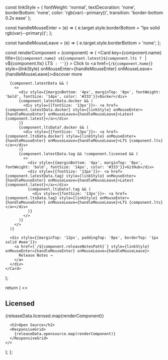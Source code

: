   const linkStyle = {
    fontWeight: 'normal', 
    textDecoration: 'none', 
    borderBottom: 'none', 
    color: 'rgb(var(--primary))',
    transition: 'border-bottom 0.2s ease'
  };

  const handleMouseEnter = (e) => {
    e.target.style.borderBottom = '1px solid rgb(var(--primary))';
  };

  const handleMouseLeave = (e) => {
    e.target.style.borderBottom = 'none';
  };

  const renderComponent = (component) => (
    <Card 
      key={component.name}
      title={`${component.name} v${component.latest}${component.lts ? ` | v${component.lts} LTS` : ''}`}
    >
      Click to <a href={`/${component.home}`} style={linkStyle} onMouseEnter={handleMouseEnter} onMouseLeave={handleMouseLeave}>discover more</a>
      
      {component.latestData && (
        <>
          <div style={{marginBottom: '4px', marginTop: '8px', fontWeight: 'bold', fontSize: '14px', color: '#333'}}>Docker</div>
          {component.latestData.docker && (
            <div style={{fontSize: '13px'}}>- <a href={component.latestData.docker} style={linkStyle} onMouseEnter={handleMouseEnter} onMouseLeave={handleMouseLeave}>Latest {component.latest}</a></div>
          )}
          {component.ltsData?.docker && (
            <div style={{fontSize: '13px'}}>- <a href={component.ltsData.docker} style={linkStyle} onMouseEnter={handleMouseEnter} onMouseLeave={handleMouseLeave}>LTS {component.lts}</a></div>
          )}
          {component.latestData.tag && !component.licensed && (
            <>
              <div style={{marginBottom: '4px', marginTop: '8px', fontWeight: 'bold', fontSize: '14px', color: '#333'}}>GitHub</div>
              <div style={{fontSize: '13px'}}>- <a href={component.latestData.tag} style={linkStyle} onMouseEnter={handleMouseEnter} onMouseLeave={handleMouseLeave}>Latest {component.latest}</a></div>
              {component.ltsData?.tag && (
                <div style={{fontSize: '13px'}}>- <a href={component.ltsData.tag} style={linkStyle} onMouseEnter={handleMouseEnter} onMouseLeave={handleMouseLeave}>LTS {component.lts}</a></div>
              )}
            </>
          )}
        </>
      )}
      
      <div style={{marginTop: '12px', paddingTop: '8px', borderTop: '1px solid #eee'}}>
        <a href={`/${component.releaseNotesPath}`} style={linkStyle} onMouseEnter={handleMouseEnter} onMouseLeave={handleMouseLeave}>
          Release Notes →
        </a>
      </div>
    </Card>
  );

  return (
    <>
      <h2>Licensed</h2>
      <ResponsiveGrid>
        {releaseData.licensed.map(renderComponent)}
      </ResponsiveGrid>

      <h2>Open Source</h2>
      <ResponsiveGrid>
        {releaseData.opensource.map(renderComponent)}
      </ResponsiveGrid>
    </>
  );
};
